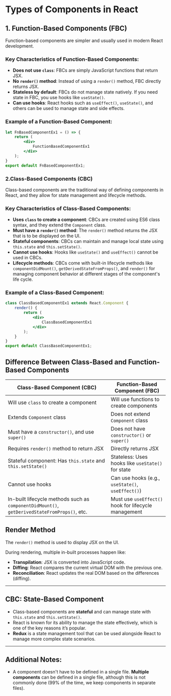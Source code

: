 # Types of Components in React

## 1. Function-Based Components (FBC)
Function-based components are simpler and usually used in modern React development.

### Key Characteristics of Function-Based Components:
- **Does not use `class`**: FBCs are simply JavaScript functions that return JSX.
- **No `render()` method**: Instead of using a `render()` method, FBC directly returns JSX.
- **Stateless by default**: FBCs do not manage state natively. If you need state in FBC, you use hooks like `useState()`.
- **Can use hooks**: React hooks such as `useEffect()`, `useState()`, and others can be used to manage state and side effects.

### Example of a Function-Based Component:
```jsx
let FnBasedComponentEx1 = () => {
    return (
        <div>
            FunctionBasedComponentEx1
        </div>
    );
}
export default FnBasedComponentEx1;
```

### 2.Class-Based Components (CBC)

Class-based components are the traditional way of defining components in React, and they allow for state management and lifecycle methods.

### Key Characteristics of Class-Based Components:
- **Uses `class` to create a component**: CBCs are created using ES6 class syntax, and they extend the `Component` class.
- **Must have a `render()` method**: The `render()` method returns the JSX that is to be displayed on the UI.
- **Stateful components**: CBCs can maintain and manage local state using `this.state` and `this.setState()`.
- **Cannot use hooks**: Hooks like `useState()` and `useEffect()` cannot be used in CBCs.
- **Lifecycle methods**: CBCs come with built-in lifecycle methods like `componentDidMount()`, `getDerivedStateFromProps()`, and `render()` for managing component behavior at different stages of the component's life cycle.

### Example of a Class-Based Component:
```jsx
class ClassBasedComponentEx1 extends React.Component {
    render() {
        return (
            <div>
                ClassBasedComponentEx1
            </div>
        );
    }
}
export default ClassBasedComponentEx1;
```

## Difference Between Class-Based and Function-Based Components

<table>
  <thead>
    <tr>
      <th><strong>Class-Based Component (CBC)</strong></th>
      <th><strong>Function-Based Component (FBC)</strong></th>
    </tr>
  </thead>
  <tbody>
    <tr>
      <td>Will use <code>class</code> to create a component</td>
      <td>Will use functions to create components</td>
    </tr>
    <tr>
      <td>Extends <code>Component</code> class</td>
      <td>Does not extend <code>Component</code> class</td>
    </tr>
    <tr>
      <td>Must have a <code>constructor()</code>, and use <code>super()</code></td>
      <td>Does not have <code>constructor()</code> or <code>super()</code></td>
    </tr>
    <tr>
      <td>Requires <code>render()</code> method to return JSX</td>
      <td>Directly returns JSX</td>
    </tr>
    <tr>
      <td>Stateful component: Has <code>this.state</code> and <code>this.setState()</code></td>
      <td>Stateless: Uses hooks like <code>useState()</code> for state</td>
    </tr>
    <tr>
      <td>Cannot use hooks</td>
      <td>Can use hooks (e.g., <code>useState()</code>, <code>useEffect()</code>)</td>
    </tr>
    <tr>
      <td>In-built lifecycle methods such as <code>componentDidMount()</code>, <code>getDerivedStateFromProps()</code>, etc.</td>
      <td>Must use <code>useEffect()</code> hook for lifecycle management</td>
    </tr>
  </tbody>
</table>


## Render Method

The `render()` method is used to display JSX on the UI.

During rendering, multiple in-built processes happen like:
- **Transpilation**: JSX is converted into JavaScript code.
- **Diffing**: React compares the current virtual DOM with the previous one.
- **Reconciliation**: React updates the real DOM based on the differences (diffing).

---

## CBC: State-Based Component

- Class-based components are **stateful** and can manage state with `this.state` and `this.setState()`.
- React is known for its ability to manage the state effectively, which is one of the key reasons it’s popular.
- **Redux** is a state management tool that can be used alongside React to manage more complex state scenarios.

---

## Additional Notes:
- A component doesn't have to be defined in a single file. **Multiple components** can be defined in a single file, although this is not commonly done (99% of the time, we keep components in separate files).

